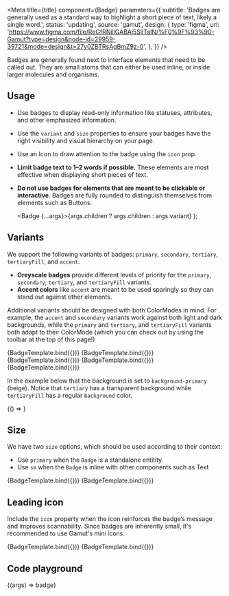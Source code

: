 

<Meta
  title={title}
  component={Badge}
  parameters={{
    subtitle:
      'Badges are generally used as a standard way to highlight a short piece of text, likely a single word.',
    status: 'updating',
    source: 'gamut',
    design: {
      type: 'figma',
      url:
        'https://www.figma.com/file/ReGfRNillGABAj5SlITalN/%F0%9F%93%90-Gamut?type=design&node-id=29959-39721&mode=design&t=27y0ZBTRsAgBmZ9z-0',
    },
  }}
/>

Badges are generally found next to interface elements that need to be called out. They are small atoms that can either be used inline, or inside larger molecules and organisms.

## Usage

- Use badges to display read-only information like statuses, attributes, and other emphasized information.
- Use the `variant` and `size` properties to ensure your badges have the right visibility and visual hierarchy on your page.
- Use an <LinkTo kind='Atoms/Icons'>Icon</LinkTo> to draw attention to the badge using the `icon` prop.
- **Limit badge text to 1–2 words if possible.** These elements are most effective when displaying short pieces of text.
- **Do not use badges for elements that are meant to be clickable or interactive**. Badges are fully rounded to distinguish themselves from elements such as <LinkTo kind='Atoms/Button'>Buttons</LinkTo>.

  <Badge {...args}>{args.children ? args.children : args.variant}</Badge>
);

## Variants

We support the following variants of badges: `primary`, `secondary`, `tertiary`, `tertiaryFill`, and `accent`.

- **Greyscale badges** provide different levels of priority for the `primary`, `secondary`, `tertiary`, and `tertiaryFill` variants.
- **Accent colors** like `accent` are meant to be used sparingly so they can stand out against other elements.

Additional variants should be designed with both <LinkTo kind='Foundations/ColorMode'>ColorModes</LinkTo> in mind. For example, the `accent` and `secondary` variants work against both light and dark backgrounds, while the `primary` and `tertiary`, and `tertiaryFill` variants both adapt to their ColorMode (which you can check out by using the toolbar at the top of this page!)

<Canvas>
  <Story name="primary" args={{ children: 'primary' }}>
    {BadgeTemplate.bind({})}
  </Story>
  <Story name="secondary" args={{ variant: 'secondary' }}>
    {BadgeTemplate.bind({})}
  </Story>
  <Story name="tertiary" args={{ variant: 'tertiary' }}>
    {BadgeTemplate.bind({})}
  </Story>
  <Story name="tertiaryFill" args={{ variant: 'tertiaryFill' }}>
    {BadgeTemplate.bind({})}
  </Story>
  <Story name="accent" args={{ variant: 'accent' }}>
    {BadgeTemplate.bind({})}
  </Story>
</Canvas>

In the example below that the background is set to `background-primary` (beige).
Notice that `tertiary` has a transparent background while `tertiaryFill` has a regular `background` color.

<Canvas>
  <Story name="tertiary vs teritaryFill">{() => <TertiaryFillExample />}</Story>
</Canvas>

## Size

We have two `size` options, which should be used according to their context:

- Use `primary` when the `Badge` is a standalone entitity
- Use `sm` when the `Badge` is inline with other components such as <LinkTo kind='Typography/Text'>Text</LinkTo>

<Canvas>
  <Story name="default size" args={{ children: 'default size' }}>
    {BadgeTemplate.bind({})}
  </Story>
  <Story
    name="small"
    args={{ children: 'sm size', size: 'sm', variant: 'tertiary' }}
  >
    {BadgeTemplate.bind({})}
  </Story>
</Canvas>

## Leading icon

Include the `icon` property when the icon reinforces the badge’s message and improves scannability. Since badges are inherently small, it's recommended to use Gamut's mini icons.

<Canvas>
  <Story
    name="sample icon"
    args={{
      children: 'sample icon',
      variant: 'tertiaryFill',
      icon: MiniStarIcon,
    }}
  >
    {BadgeTemplate.bind({})}
  </Story>
  <Story
    name="small icon"
    args={{
      children: 'sm icon',
      size: 'sm',
      variant: 'accent',
      icon: MiniWarningTriangleIcon,
    }}
  >
    {BadgeTemplate.bind({})}
  </Story>
</Canvas>

## Code playground

<Canvas>
  <Story name="Badge">{(args) => <Badge {...args}>badge</Badge>}</Story>
</Canvas>

<PropsTable story="Badge" />
